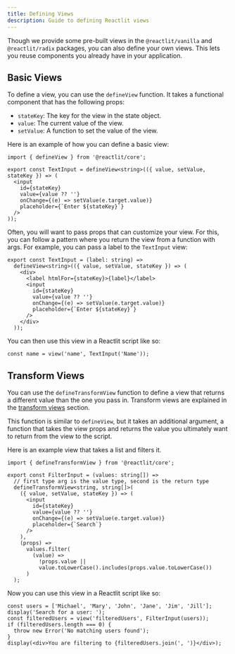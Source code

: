 ```yaml
---
title: Defining Views
description: Guide to defining Reactlit views
---
```


Though we provide some pre-built views in the `@reactlit/vanilla` and `@reactlit/radix` packages,
you can also define your own views. This lets you reuse components you already have in your application.

## Basic Views

To define a view, you can use the `defineView` function. It takes a functional component that has the following props:

- `stateKey`: The key for the view in the state object.
- `value`: The current value of the view.
- `setValue`: A function to set the value of the view.

Here is an example of how you can define a basic view:

```tsx
import { defineView } from '@reactlit/core';

export const TextInput = defineView<string>(({ value, setValue, stateKey }) => (
  <input
    id={stateKey}
    value={value ?? ''}
    onChange={(e) => setValue(e.target.value)}
    placeholder={`Enter ${stateKey}`}
  />
));
```

Often, you will want to pass props that can customize your view. For this, you can follow a pattern
where you return the view from a function with args. For example, you can pass a label to the `TextInput` view:

```tsx
export const TextInput = (label: string) =>
  defineView<string>(({ value, setValue, stateKey }) => (
    <div>
      <label htmlFor={stateKey}>{label}</label>
      <input
        id={stateKey}
        value={value ?? ''}
        onChange={(e) => setValue(e.target.value)}
        placeholder={`Enter ${stateKey}`}
      />
    </div>
  ));
```

You can then use this view in a Reactlit script like so:

```tsx
const name = view('name', TextInput('Name'));
```

## Transform Views

You can use the `defineTransformView` function to define a view that returns a different value than the one
you pass in. Transform views are explained in the [transform views](/guides/basics#transform-views) section.

This function is similar to `defineView`, but it takes an additional argument, a function that takes the view props
and returns the value you ultimately want to return from the view to the script.

Here is an example view that takes a list and filters it.

```tsx
import { defineTransformView } from '@reactlit/core';

export const FilterInput = (values: string[]) =>
  // first type arg is the value type, second is the return type
  defineTransformView<string, string[]>(
    ({ value, setValue, stateKey }) => (
      <input
        id={stateKey}
        value={value ?? ''}
        onChange={(e) => setValue(e.target.value)}
        placeholder={`Search`}
      />
    ),
    (props) =>
      values.filter(
        (value) =>
          !props.value ||
          value.toLowerCase().includes(props.value.toLowerCase())
      )
  );
```

Now you can use this view in a Reactlit script like so:

```tsx
const users = ['Michael', 'Mary', 'John', 'Jane', 'Jim', 'Jill'];
display('Search for a user: ');
const filteredUsers = view('filteredUsers', FilterInput(users));
if (filteredUsers.length === 0) {
  throw new Error('No matching users found');
}
display(<div>You are filtering to {filteredUsers.join(', ')}</div>);
```


<Card>
  <TransformViewApp client:only="react" />
</Card>
